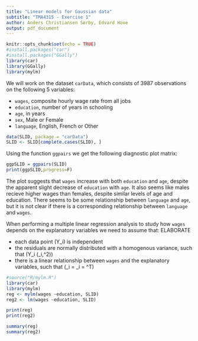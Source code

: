 ```yaml
---
title: "Linear models for Gaussian data"
subtitle: "TMA4315 - Exercise 1"
author: Anders Christiansen Sørby, Edvard Hove
output: pdf_document
---
```


```r
knitr::opts_chunk$set(echo = TRUE)
#install.packages("car")
#install.packages("GGally")
library(car)
library(GGally)
library(mylm)
```

We will work on the dataset `carData`, which consists of 3987 observations on the following 5 variables:

* `wages`, composite hourly wage rate from all jobs
* `education`, number of years in schooling
* `age`, in years
* `sex`, Male or Female
* `language`, English, French or Other

```r
data(SLID, package = "carData")
SLID <- SLID[complete.cases(SLID), ]
```

Using the function `ggpairs` we get the following diagnostic plot matrix:

```r
ggpSLID = ggpairs(SLID)
print(ggpSLID,progress=F)
```
The plot suggests that `wages` increase with both `education` and `age`, despite the apparent slight decrease of `education` with `age`. It also seems like males recieve higher wages than females, despite similar levels of age and education. There seems to be some relationship between `language` and `age`, but it is not clear if there is a corresponding relationship between `language` and `wages`. 

When performing a multiple linear regression analysis to study how `wages` depends on the explanatory variables we need to assume that: ELABORATE

- each data point \(Y_i\) is independent
- the residuals are normally distributed with a homogenous variance, such that \(Y_i \sim \mathcal{N}(\mu_i,\sigma^2)\)
- there is a linear relationship between `wages` and the explanatory variables, such that \(\mu_i = \eta_i = \mathbf{x_i}^T\beta\)
```r
#source("R/mylm.R")
library(car)
library(mylm)
reg <- mylm(wages ~education, SLID)
reg2 <- lm(wages ~education, SLID)

print(reg)
print(reg2)

summary(reg)
summary(reg2)
```
